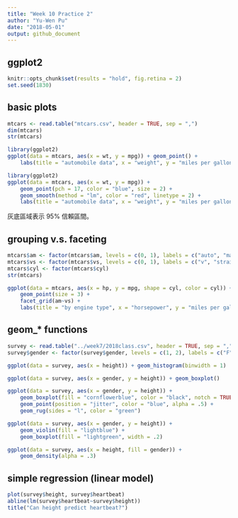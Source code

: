 ```yaml
---
title: "Week 10 Practice 2"
author: "Yu-Wen Pu"
date: "2018-05-01"
output: github_document
---
```


## ggplot2

```r
knitr::opts_chunk$set(results = "hold", fig.retina = 2)
set.seed(1830)
```

## basic plots

```r
mtcars <- read.table("mtcars.csv", header = TRUE, sep = ",")
dim(mtcars)
str(mtcars)
```

```r
library(ggplot2)
ggplot(data = mtcars, aes(x = wt, y = mpg)) + geom_point() +
    labs(title = "automobile data", x = "weight", y = "miles per gallon")
```

```r
library(ggplot2)
ggplot(data = mtcars, aes(x = wt, y = mpg)) + 
    geom_point(pch = 17, color = "blue", size = 2) +
    geom_smooth(method = "lm", color = "red", linetype = 2) +
    labs(title = "automobile data", x = "weight", y = "miles per gallon")
```

灰底區域表示 95% 信賴區間。

## grouping v.s. faceting

```r
mtcars$am <- factor(mtcars$am, levels = c(0, 1), labels = c("auto", "manual"))
mtcars$vs <- factor(mtcars$vs, levels = c(0, 1), labels = c("v", "straight"))
mtcars$cyl <- factor(mtcars$cyl)
str(mtcars)
```

```r
ggplot(data = mtcars, aes(x = hp, y = mpg, shape = cyl, color = cyl)) +
    geom_point(size = 3) +
    facet_grid(am~vs) +
    labs(title = "by engine type", x = "horsepower", y = "miles per gallon")
```

## geom_* functions

```r
survey <- read.table("../week7/2018class.csv", header = TRUE, sep = ",")
survey$gender <- factor(survey$gender, levels = c(1, 2), labels = c("F", "M"))
```

```r
ggplot(data = survey, aes(x = height)) + geom_histogram(binwidth = 1)
```

```r
ggplot(data = survey, aes(x = gender, y = height)) + geom_boxplot()
```

```r
ggplot(data = survey, aes(x = gender, y = height)) +
    geom_boxplot(fill = "cornflowerblue", color = "black", notch = TRUE) +
    geom_point(position = "jitter", color = "blue", alpha = .5) +
    geom_rug(sides = "l", color = "green")
```

```r
ggplot(data = survey, aes(x = gender, y = height)) +
    geom_violin(fill = "lightblue") +
    geom_boxplot(fill = "lightgreen", width = .2)
```

```r
ggplot(data = survey, aes(x = height, fill = gender)) +
    geom_density(alpha = .3)
```

## simple regression (linear model)

```r
plot(survey$height, survey$heartbeat)
abline(lm(survey$heartbeat~survey$height))
title("Can height predict heartbeat?")
```
